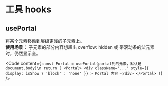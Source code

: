 
# 工具 hooks

## usePortal
将某个元素移动到层级更浅的子元素上。  
**使用场景：** 子元素的部分内容想超出 overflow: hidden 或 带滚动条的父元素时，仍然显示全。

<Demo className="space-x-3">
  <UsePortalDemo />
</Demo>

<Code
  content={
`const Portal = usePortal(portal到的元素，默认是 document.body)\n
return (
  <Portal>
    <div
      className='...'
      style={{
        display: isShow ? 'block' : 'none'
      }}
    >
      Portal 内容
    </div>
  </Portal>
)`}
/>